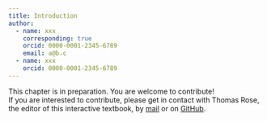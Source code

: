 ```yaml
---
title: Introduction
author: 
  - name: xxx
    corresponding: true
    orcid: 0000-0001-2345-6789
    email: a@b.c
  - name: xxx
    orcid: 0000-0001-2345-6789
---
```


::: {.callout-caution title="In preparation"}
This chapter is in preparation. You are welcome to contribute!  
If you are interested to contribute, please get in contact with Thomas Rose, the editor of this interactive textbook, by [mail](mailto:thomas.rose@bergbaumuseum.de?subject=LIA%20textbook) or on [GitHub](https://github.com/archmetalDBM/GlobaLID-Edu). 
:::
